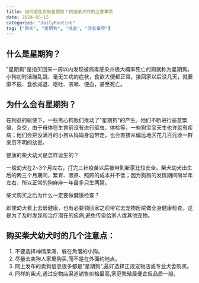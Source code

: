 ```yaml
---
title: 如何避免买到星期狗？挑选柴犬时的注意事项
date: 2024-05-15
categories: "dailyRoutine"
tag: ["购买", "星期狗", "挑选", "注意事项"]
---
```


## 什么是星期狗？

"星期狗"是指买回来一周以内发现被病毒感染并极大概率死亡的狗就称为星期狗。小狗初时活蹦乱跳、毫无生病的症状，食欲大便都正常，接回家以后没几天，就萎靡不振、食欲减退、呕吐、咳嗽、便血，甚至死亡。

## 为什么会有星期狗？

在利益的驱使下，一些黑心狗贩们推动了"星期狗"的产生。他们不断进行恶意繁殖、杂交，由于母体在生育前没有进行驱虫、体检等，一些狗宝宝天生也许就有疾病；他们会把没满月的小狗从妈妈身边带走，也会直接从偏远地区花几百元收一群来历不明的幼崽。

健康的柴犬幼犬是怎样诞生的？

一般幼犬在2~3个月左右，打完三针疫苗以后被带到新家比较安全。柴犬幼犬出生后的两三个月期间，繁育、喂养、照顾的成本并不低；因为狗狗的发情期间隔半年左右，所以正常的狗麻麻一年最多只生两窝。

柴犬购买之后为什么一定要做健康检查？

即使幼犬看上去很健康，也有必要领回家之前带它去宠物医院做全身健康检查。这是为了及时发现和治疗潜在的疾病,避免传染给家人或其他宠物。

## 购买柴犬幼犬时的几个注意点：

1. 不要选择神情呆滞、躲在角落的小狗。
2. 尽量去卖狗人家里购买,而不是在外面约地点。
3. 网上发布的卖狗信息很多都是"星期狗",最好选择正规宠物店或专业犬舍购买。
4. 同样的柴犬,通过宠物店渠道销售价格最高,家庭繁殖最便宜但品质一般。
